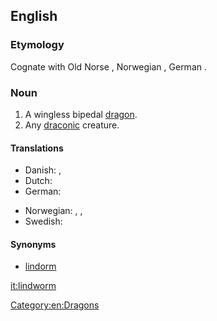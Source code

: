 ==English==
{{wikipedia}}

===Etymology===
Cognate with Old Norse {{term|linnormr||constrictor snake|lang=non}}, Norwegian {{term|lindorm||serpent|lang=no}}, German {{term|Lindwurm||dragon|lang=de}}. 

===Noun===
{{en-noun|lindworms}}

# A wingless bipedal [[dragon]].
# Any [[draconic]] creature.

====Translations====
{{trans-top|a wingless bipedal dragon}}
* Danish: {{t|da|lindorm}}, {{t|da|søslange}}
* Dutch: {{t+|nl|lintworm}}
* German: {{t+|de|Lindwurm|m}}
{{trans-mid}}
* Norwegian: {{t|no|linnorm}}, {{t|no|lindorm}}, {{t|no|sjøslanger}}
* Swedish: {{t+|sv|lindorm}}
{{trans-bottom}}

{{trans-top|any draconic creature}}
{{trans-mid}}
{{trans-bottom}}

====Synonyms====
* [[lindorm]]

[[Category:en:Dragons]]

[[it:lindworm]]